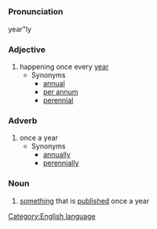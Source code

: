 =={{en}}==
[[Category:English language]]
===Pronunciation===
year"ly

===Adjective===
# happening once every [[year]]
#* Synonyms
#** [[annual]]
#** [[per annum]]
#** [[perennial]]

===Adverb===
# once a year
#* Synonyms
#** [[annually]]
#** [[perennially]]

===Noun===
# [[something]] that is [[publish]]ed once a year